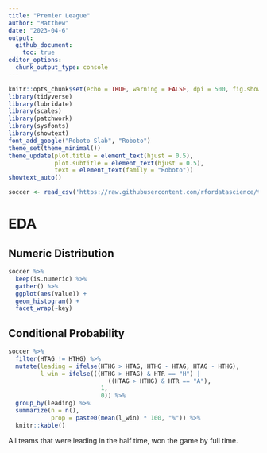 ```yaml
---
title: "Premier League"
author: "Matthew"
date: "2023-04-6"
output: 
  github_document:
    toc: true
editor_options: 
  chunk_output_type: console
---
```


```r
knitr::opts_chunk$set(echo = TRUE, warning = FALSE, dpi = 500, fig.showtext = TRUE)
library(tidyverse)
library(lubridate)
library(scales)
library(patchwork)
library(sysfonts)
library(showtext)
font_add_google("Roboto Slab", "Roboto")
theme_set(theme_minimal())
theme_update(plot.title = element_text(hjust = 0.5),
             plot.subtitle = element_text(hjust = 0.5),
             text = element_text(family = "Roboto"))
showtext_auto()
```

```r
soccer <- read_csv('https://raw.githubusercontent.com/rfordatascience/tidytuesday/master/data/2023/2023-04-04/soccer21-22.csv')
```

# EDA

## Numeric Distribution

```r
soccer %>% 
  keep(is.numeric) %>% 
  gather() %>% 
  ggplot(aes(value)) +
  geom_histogram() +
  facet_wrap(~key)
```

## Conditional Probability

```r
soccer %>% 
  filter(HTAG != HTHG) %>% 
  mutate(leading = ifelse(HTHG > HTAG, HTHG - HTAG, HTAG - HTHG),
         l_win = ifelse(((HTHG > HTAG) & HTR == "H") | 
                            ((HTAG > HTHG) & HTR == "A"),
                          1,
                          0)) %>% 
  group_by(leading) %>% 
  summarize(n = n(),
            prop = paste0(mean(l_win) * 100, "%")) %>% 
  knitr::kable()
```

All teams that were leading in the half time, won the game by full time.
